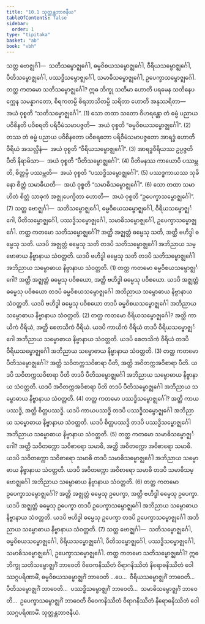 ```yaml
---
title: "10.1 သုတ္တန္တဘာဇနီယ"
tableOfContents: false
sidebar:
  order: 1
type: "tipitaka"
basket: "ab"
book: "vbh"
---
```



<DynamicBreadcrumb />

<Division number="466" book="vbh">

<Paragraph number="1555" book="vbh">
သတ္တ ဗောဇ္ဈင်္ဂါ—  သတိသမ္ဗောဇ္ဈင်္ဂေါ, ဓမ္မဝိစယသမ္ဗောဇ္ဈင်္ဂေါ, ဝီရိယသမ္ဗောဇ္ဈင်္ဂေါ, ပီတိသမ္ဗောဇ္ဈင်္ဂေါ, ပဿဒ္ဓိသမ္ဗောဇ္ဈင်္ဂေါ, သမာဓိသမ္ဗောဇ္ဈင်္ဂေါ, ဥပေက္ခာသမ္ဗောဇ္ဈင်္ဂေါ.
</Paragraph>

</Division>
<Division number="467" book="vbh">

<Paragraph number="1556" book="vbh">
တတ္ထ ကတမော သတိသမ္ဗောဇ္ဈင်္ဂေါ? ဣဓ ဘိက္ခု သတိမာ ဟောတိ ပရမေန သတိနေပက္ကေန သမန္နာဂတော, စိရကတမ္ပိ စိရဘာသိတမ္ပိ သရိတာ ဟောတိ အနုဿရိတာ—  အယံ ဝုစ္စတိ “သတိသမ္ဗောဇ္ဈင်္ဂေါ”. (1)
</Paragraph>

<Paragraph number="1557" book="vbh">
သော တထာ သတော ဝိဟရန္တော တံ ဓမ္မံ ပညာယ ပဝိစိနတိ ပဝိစရတိ ပရိဝီမံသမာပဇ္ဇတိ—  အယံ ဝုစ္စတိ “ဓမ္မဝိစယသမ္ဗောဇ္ဈင်္ဂေါ”. (2)
</Paragraph>

<Paragraph number="1558" book="vbh">
တဿ တံ ဓမ္မံ ပညာယ ပဝိစိနတော ပဝိစရတော ပရိဝီမံသမာပဇ္ဇတော အာရဒ္ဓံ ဟောတိ ဝီရိယံ အသလ္လီနံ—  အယံ ဝုစ္စတိ “ဝီရိယသမ္ဗောဇ္ဈင်္ဂေါ”. (3)
</Paragraph>

<Paragraph number="1559" book="vbh">
အာရဒ္ဓဝီရိယဿ ဥပ္ပဇ္ဇတိ ပီတိ နိရာမိသာ—  အယံ ဝုစ္စတိ “ပီတိသမ္ဗောဇ္ဈင်္ဂေါ”. (4)
</Paragraph>

<Paragraph number="1560" book="vbh">
ပီတိမနဿ ကာယောပိ ပဿမ္ဘတိ, စိတ္တမ္ပိ ပဿမ္ဘတိ—  အယံ ဝုစ္စတိ “ပဿဒ္ဓိသမ္ဗောဇ္ဈင်္ဂေါ”. (5)
</Paragraph>

<Paragraph number="1561" book="vbh">
ပဿဒ္ဓကာယဿ သုခိနော စိတ္တံ သမာဓိယတိ—  အယံ ဝုစ္စတိ “သမာဓိသမ္ဗောဇ္ဈင်္ဂေါ”. (6)
</Paragraph>

<Paragraph number="1562" book="vbh">
သော တထာ သမာဟိတံ စိတ္တံ သာဓုကံ အဇ္ဈုပေက္ခိတာ ဟောတိ—  အယံ ဝုစ္စတိ “ဥပေက္ခာသမ္ဗောဇ္ဈင်္ဂေါ”. (7)
</Paragraph>

</Division>
<Division number="468" book="vbh">

<Paragraph number="1563" book="vbh">
သတ္တ ဗောဇ္ဈင်္ဂါ—  သတိသမ္ဗောဇ္ဈင်္ဂေါ, ဓမ္မဝိစယသမ္ဗောဇ္ဈင်္ဂေါ, ဝီရိယသမ္ဗောဇ္ဈင်္ဂေါ, ပီတိသမ္ဗောဇ္ဈင်္ဂေါ, ပဿဒ္ဓိသမ္ဗောဇ္ဈင်္ဂေါ, သမာဓိသမ္ဗောဇ္ဈင်္ဂေါ, ဥပေက္ခာသမ္ဗောဇ္ဈင်္ဂေါ.
</Paragraph>

</Division>
<Division number="469" book="vbh">

<Paragraph number="1564" book="vbh">
တတ္ထ ကတမော သတိသမ္ဗောဇ္ဈင်္ဂေါ? အတ္ထိ အဇ္ဈတ္တံ ဓမ္မေသု သတိ, အတ္ထိ ဗဟိဒ္ဓါ ဓမ္မေသု သတိ. ယဒပိ အဇ္ဈတ္တံ ဓမ္မေသု သတိ တဒပိ သတိသမ္ဗောဇ္ဈင်္ဂေါ အဘိညာယ သမ္ဗောဓာယ နိဗ္ဗာနာယ သံဝတ္တတိ. ယဒပိ ဗဟိဒ္ဓါ ဓမ္မေသု သတိ တဒပိ သတိသမ္ဗောဇ္ဈင်္ဂေါ အဘိညာယ သမ္ဗောဓာယ နိဗ္ဗာနာယ သံဝတ္တတိ. (1)
</Paragraph>

<Paragraph number="1565" book="vbh">
တတ္ထ ကတမော ဓမ္မဝိစယသမ္ဗောဇ္ဈင်္ဂေါ? အတ္ထိ အဇ္ဈတ္တံ ဓမ္မေသု ပဝိစယော, အတ္ထိ ဗဟိဒ္ဓါ ဓမ္မေသု ပဝိစယော. ယဒပိ အဇ္ဈတ္တံ ဓမ္မေသု ပဝိစယော တဒပိ ဓမ္မဝိစယသမ္ဗောဇ္ဈင်္ဂေါ အဘိညာယ သမ္ဗောဓာယ နိဗ္ဗာနာယ သံဝတ္တတိ. ယဒပိ ဗဟိဒ္ဓါ ဓမ္မေသု ပဝိစယော တဒပိ ဓမ္မဝိစယသမ္ဗောဇ္ဈင်္ဂေါ အဘိညာယ သမ္ဗောဓာယ နိဗ္ဗာနာယ သံဝတ္တတိ. (2)
</Paragraph>

<Paragraph number="1566" book="vbh">
တတ္ထ ကတမော ဝီရိယသမ္ဗောဇ္ဈင်္ဂေါ? အတ္ထိ ကာယိကံ ဝီရိယံ, အတ္ထိ စေတသိကံ ဝီရိယံ. ယဒပိ ကာယိကံ ဝီရိယံ တဒပိ ဝီရိယသမ္ဗောဇ္ဈင်္ဂေါ အဘိညာယ သမ္ဗောဓာယ နိဗ္ဗာနာယ သံဝတ္တတိ. ယဒပိ စေတသိကံ ဝီရိယံ တဒပိ ဝီရိယသမ္ဗောဇ္ဈင်္ဂေါ အဘိညာယ သမ္ဗောဓာယ နိဗ္ဗာနာယ သံဝတ္တတိ. (3)
</Paragraph>

<Paragraph number="1567" book="vbh">
တတ္ထ ကတမော ပီတိသမ္ဗောဇ္ဈင်္ဂေါ? အတ္ထိ သဝိတက္ကသဝိစာရာ ပီတိ, အတ္ထိ အဝိတက္ကအဝိစာရာ ပီတိ. ယဒပိ သဝိတက္ကသဝိစာရာ ပီတိ တဒပိ ပီတိသမ္ဗောဇ္ဈင်္ဂေါ အဘိညာယ သမ္ဗောဓာယ နိဗ္ဗာနာယ သံဝတ္တတိ. ယဒပိ အဝိတက္ကအဝိစာရာ ပီတိ တဒပိ ပီတိသမ္ဗောဇ္ဈင်္ဂေါ အဘိညာယ သမ္ဗောဓာယ နိဗ္ဗာနာယ သံဝတ္တတိ. (4)
</Paragraph>

<Paragraph number="1568" book="vbh">
တတ္ထ ကတမော ပဿဒ္ဓိသမ္ဗောဇ္ဈင်္ဂေါ? အတ္ထိ ကာယပဿဒ္ဓိ, အတ္ထိ စိတ္တပဿဒ္ဓိ. ယဒပိ ကာယပဿဒ္ဓိ တဒပိ ပဿဒ္ဓိသမ္ဗောဇ္ဈင်္ဂေါ အဘိညာယ သမ္ဗောဓာယ နိဗ္ဗာနာယ သံဝတ္တတိ. ယဒပိ စိတ္တပဿဒ္ဓိ တဒပိ ပဿဒ္ဓိသမ္ဗောဇ္ဈင်္ဂေါ အဘိညာယ သမ္ဗောဓာယ နိဗ္ဗာနာယ သံဝတ္တတိ. (5)
</Paragraph>

<Paragraph number="1569" book="vbh">
တတ္ထ ကတမော သမာဓိသမ္ဗောဇ္ဈင်္ဂေါ? အတ္ထိ သဝိတက္ကော သဝိစာရော သမာဓိ, အတ္ထိ အဝိတက္ကော အဝိစာရော သမာဓိ. ယဒပိ သဝိတက္ကော သဝိစာရော သမာဓိ တဒပိ သမာဓိသမ္ဗောဇ္ဈင်္ဂေါ အဘိညာယ သမ္ဗောဓာယ နိဗ္ဗာနာယ သံဝတ္တတိ. ယဒပိ အဝိတက္ကော အဝိစာရော သမာဓိ တဒပိ သမာဓိသမ္ဗောဇ္ဈင်္ဂေါ အဘိညာယ သမ္ဗောဓာယ နိဗ္ဗာနာယ သံဝတ္တတိ. (6)
</Paragraph>

<Paragraph number="1570" book="vbh">
တတ္ထ ကတမော ဥပေက္ခာသမ္ဗောဇ္ဈင်္ဂေါ? အတ္ထိ အဇ္ဈတ္တံ ဓမ္မေသု ဥပေက္ခာ, အတ္ထိ ဗဟိဒ္ဓါ ဓမ္မေသု ဥပေက္ခာ. ယဒပိ အဇ္ဈတ္တံ ဓမ္မေသု ဥပေက္ခာ တဒပိ ဥပေက္ခာသမ္ဗောဇ္ဈင်္ဂေါ အဘိညာယ သမ္ဗောဓာယ နိဗ္ဗာနာယ သံဝတ္တတိ. ယဒပိ ဗဟိဒ္ဓါ ဓမ္မေသု ဥပေက္ခာ တဒပိ ဥပေက္ခာသမ္ဗောဇ္ဈင်္ဂေါ အဘိညာယ သမ္ဗောဓာယ နိဗ္ဗာနာယ သံဝတ္တတိ. (7)
</Paragraph>

</Division>
<Division number="470" book="vbh">

<Paragraph number="1571" book="vbh">
သတ္တ ဗောဇ္ဈင်္ဂါ—  သတိသမ္ဗောဇ္ဈင်္ဂေါ, ဓမ္မဝိစယသမ္ဗောဇ္ဈင်္ဂေါ, ဝီရိယသမ္ဗောဇ္ဈင်္ဂေါ, ပီတိသမ္ဗောဇ္ဈင်္ဂေါ, ပဿဒ္ဓိသမ္ဗောဇ္ဈင်္ဂေါ, သမာဓိသမ္ဗောဇ္ဈင်္ဂေါ, ဥပေက္ခာသမ္ဗောဇ္ဈင်္ဂေါ.
</Paragraph>

</Division>
<Division number="471" book="vbh">

<Paragraph number="1572" book="vbh">
တတ္ထ ကတမော သတိသမ္ဗောဇ္ဈင်္ဂေါ? ဣဓ ဘိက္ခု သတိသမ္ဗောဇ္ဈင်္ဂံ ဘာဝေတိ ဝိဝေကနိဿိတံ ဝိရာဂနိဿိတံ နိရောဓနိဿိတံ ဝေါဿဂ္ဂပရိဏာမိံ, ဓမ္မဝိစယသမ္ဗောဇ္ဈင်္ဂံ ဘာဝေတိ …ပေ…  ဝီရိယသမ္ဗောဇ္ဈင်္ဂံ ဘာဝေတိ…  ပီတိသမ္ဗောဇ္ဈင်္ဂံ ဘာဝေတိ…  ပဿဒ္ဓိသမ္ဗောဇ္ဈင်္ဂံ ဘာဝေတိ…  သမာဓိသမ္ဗောဇ္ဈင်္ဂံ ဘာဝေတိ…  ဥပေက္ခာသမ္ဗောဇ္ဈင်္ဂံ ဘာဝေတိ ဝိဝေကနိဿိတံ ဝိရာဂနိဿိတံ နိရောဓနိဿိတံ ဝေါဿဂ္ဂပရိဏာမိံ.

</Paragraph>
</Division>

<Paragraph number="1573" type="center" book="vbh">
သုတ္တန္တဘာဇနီယံ.
</Paragraph>